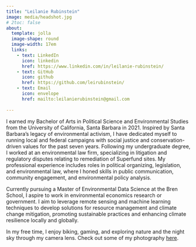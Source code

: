 ```yaml
---
title: "Leilanie Rubinstein"
image: media/headshot.jpg
# 2toc: false
about: 
  template: jolla
  image-shape: round
  image-width: 17em
  links:
    - text: LinkedIn
      icon: linkedin
      href: https://www.linkedin.com/in/leilanie-rubinstein/
    - text: GitHub
      icon: github
      href: https://github.com/leirubinstein/
    - text: Email
      icon: envelope
      href: mailto:leilanierubinstein@gmail.com
  
---
```


I earned my Bachelor of Arts in Political Science and Environmental Studies from the University of California, Santa Barbara in 2021. Inspired by Santa Barbara’s legacy of environmental activism, I have dedicated myself to running local and federal campaigns with social justice and conservation-driven values for the past seven years. Following my undergraduate degree, I worked at an environmental law firm, specializing in litigation and regulatory disputes relating to remediation of Superfund sites. My professional experience includes roles in political organizing, legislation, and environmental law, where I honed skills in public communication, community engagement, and environmental policy analysis.

Currently pursuing a Master of Environmental Data Science at the Bren School, I aspire to work in environmental economics research or government. I aim to leverage remote sensing and machine learning techniques to develop solutions for resource management and climate change mitigation, promoting sustainable practices and enhancing climate resilience locally and globally.

In my free time, I enjoy biking, gaming, and exploring nature and the night sky through my camera lens. Check out some of my photography [here](https://leirubinstein.github.io/nature-photography.html).